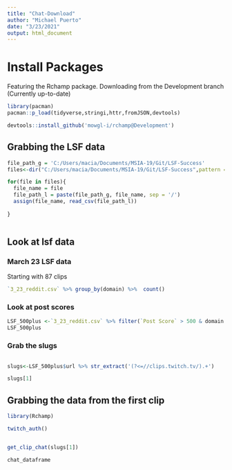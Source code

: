 ```yaml
---
title: "Chat-Download"
author: "Michael Puerto"
date: "3/23/2021"
output: html_document
---
```


# Install Packages

Featuring the Rchamp package. Downloading from the Development branch (Currently up-to-date)

```r

library(pacman)
pacman::p_load(tidyverse,stringi,httr,fromJSON,devtools)

devtools::install_github('mowgl-i/rchamp@Development')

```


## Grabbing the LSF data

```r

file_path_g = 'C:/Users/macia/Documents/MSIA-19/Git/LSF-Success'
files<-dir("C:/Users/macia/Documents/MSIA-19/Git/LSF-Success",pattern = '.csv')

for(file in files){
  file_name = file
  file_path_l = paste(file_path_g, file_name, sep = '/')
  assign(file_name, read_csv(file_path_l))
  
}



```

## Look at lsf data

### March 23 LSF data

Starting with 87 clips

```r

`3_23_reddit.csv` %>% group_by(domain) %>%  count()

```

### Look at post scores

```r
LSF_500plus <-`3_23_reddit.csv` %>% filter(`Post Score` > 500 & domain == 'clips.twitch.tv')
LSF_500plus

```

### Grab the slugs

```r
```


```r

slugs<-LSF_500plus$url %>% str_extract('(?<=//clips.twitch.tv/).+')

slugs[1]

```


## Grabbing the data from the first clip

```r
library(Rchamp)

twitch_auth()


get_clip_chat(slugs[1])


```

```r

chat_dataframe


```

